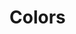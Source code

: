 
<Meta title="Foundations/Colors" />

# Colors

<br />

<ColorPalette>
  <ColorItem
    title="bases"
    subtitle=""
    colors={{
      Dark: "#0F172A",
      White: "#FFFFFF",
    }}
  />
  <ColorItem
    title="slate"
    subtitle=""
    colors={{
      50: "#f8fafc",
      100: "#f1f5f9",
      200: "#e2e8f0",
      300: "#cbd5e1",
      400: "#94a3b8",
      500: "#64748b",
      600: "#475569",
      700: "#1e293b",
      800: "#1e293b",
      900: "#0f172a",
    }}
  />
  <ColorItem
    title="primary"
    subtitle=""
    colors={{
      50: "#F6F8FF",
      100: "#EDF0FF",
      200: "#D1DAFE",
      300: "#B4C2FD",
      400: "#8092FF",
      500: "#4669fa",
      600: "#3F5EDF",
      700: "#2A3F96",
      800: "#203071",
      900: "#151F49",
    }}
  />
  <ColorItem
    title="danger"
    subtitle=""
    colors={{
      50: "#FFF7F7",
      100: "#FEEFEF",
      200: "#FCD6D7",
      300: "#FABBBD",
      400: "#F68B8D",
      500: "#F1595C",
      600: "#D75052",
      700: "#913638",
      800: "#6D292A",
      900: "#461A1B",
    }}
  />
  <ColorItem
    title="warning"
    subtitle=""
    colors={{
      50: "#FFFAF8",
      100: "#FFF4F1",
      200: "#FEE4DA",
      300: "#FDD2C3",
      400: "#FCB298",
      500: "#FA916B",
      600: "#DF8260",
      700: "#965741",
      800: "#714231",
      900: "#492B20",
    }}
  />
  <ColorItem
    title="info"
    subtitle=""
    colors={{
      50: "#F3FEFF",
      100: "#E7FEFF",
      200: "#C5FDFF",
      300: "#A3FCFF",
      400: "#5FF9FF",
      500: "#0CE7FA",
      600: "#00B8D4",
      700: "#007A8D",
      800: "#005E67",
      900: "#003F42",
    }}
  />
  <ColorItem
    title="success"
    subtitle=""
    colors={{
      50: "#F3FEF8",
      100: "#E7FDF1",
      200: "#C5FBE3",
      300: "#A3F9D5",
      400: "#5FF5B1",
      500: "#50C793",
      600: "#3F9A7A",
      700: "#2E6D61",
      800: "#1F4B47",
      900: "#0F2A2E",
    }}
  />
</ColorPalette>
